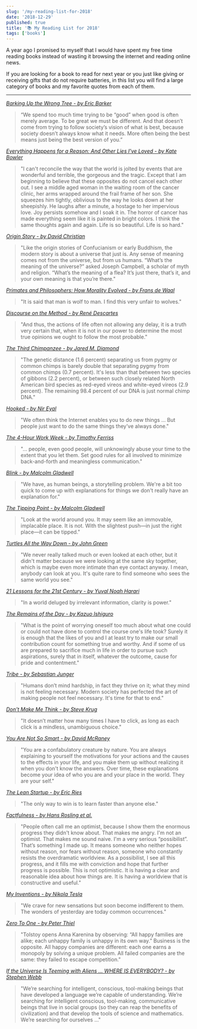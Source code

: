 ```yaml
---
slug: '/my-reading-list-for-2018'
date: '2018-12-29'
published: true
title: '📚 My Reading List for 2018'
tags: ['books']
---
```


A year ago I promised to myself that I would have spent my free time reading books instead of wasting it browsing the internet and reading online news.

If you are looking for a book to read for next year or you just like giving or receiving gifts that do not require batteries, in this list you will find a large category of books and my favorite quotes from each of them.

---

_<a href='http://a.co/d/9YaOnjj' target='_blank'>Barking Up the Wrong Tree - by Eric Barker</a>_

> “We spend too much time trying to be “good” when good is often merely average. To be great we must be different. And that doesn’t come from trying to follow society’s vision of what is best, because society doesn’t always know what it needs. More often being the best means just being the best version of you.”

_<a href='http://a.co/d/buBUXyf' target='_blank'>Everything Happens for a Reason: And Other Lies I've Loved - by Kate Bowler</a>_

> "I can't reconcile the way that the world is jolted by events that are wonderful and terrible, the gorgeous and the tragic. Except that I am beginning to believe that these opposites do not cancel each other out. I see a middle aged woman in the waiting room of the cancer clinic, her arms wrapped around the frail frame of her son. She squeezes him tightly, oblivious to the way he looks down at her sheepishly. He laughs after a minute, a hostage to her impervious love. Joy persists somehow and I soak it in. The horror of cancer has made everything seem like it is painted in bright colors. I think the same thoughts again and again. Life is so beautiful. Life is so hard."

_<a href='http://a.co/d/e0hqkHu' target='_blank'>Origin Story - by David Christian</a>_

> "Like the origin stories of Confucianism or early Buddhism, the modern story is about a universe that just is. Any sense of meaning comes not from the universe, but from us humans. “What’s the meaning of the universe?” asked Joseph Campbell, a scholar of myth and religion. “What’s the meaning of a flea? It’s just there, that’s it, and your own meaning is that you’re there."

_<a href='http://a.co/d/7hE69Nh' target='_blank'>Primates and Philosophers: How Morality Evolved - by Frans de Waal</a>_

> "It is said that man is wolf to man. I find this very unfair to wolves."

_<a href='http://amzn.eu/4stWIOx' target='_blank'>Discourse on the Method - by René Descartes</a>_

> "And thus, the actions of life often not allowing any delay, it is a truth very certain that, when it is not in our power to determine the most true opinions we ought to follow the most probable."

_<a href='http://a.co/d/akU6UH3' target='_blank'>The Third Chimpanzee - by Jared M. Diamond</a>_

> "The genetic distance (1.6 percent) separating us from pygmy or common chimps is barely double that separating pygmy from common chimps (0.7 percent). It's less than that between two species of gibbons (2.2 percent), or between such closely related North American bird species as red-eyed vireos and white-eyed vireos (2.9 percent). The remaining 98.4 percent of our DNA is just normal chimp DNA."

_<a href='http://a.co/7PegxJR' target='_blank'>Hooked - by Nir Eyal</a>_

> "We often think the Internet enables you to do new things … But people just want to do the same things they’ve always done."

_<a href='http://amzn.eu/eazkkDO' target='_blank'>The 4-Hour Work Week - by Timothy Ferriss</a>_

> "... people, even good people, will unknowingly abuse your time to the extent that you let them. Set good rules for all involved to minimize back-and-forth and meaningless communication."

_<a href='http://a.co/8x8PEgr' target='_blank'>Blink - by Malcolm Gladwell</a>_

> "We have, as human beings, a storytelling problem. We're a bit too quick to come up with explanations for things we don't really have an explanation for."

_<a href='http://a.co/bQVfDQf' target='_blank'>The Tipping Point - by Malcolm Gladwell</a>_

> "Look at the world around you. It may seem like an immovable, implacable place. It is not. With the slightest push—in just the right place—it can be tipped."

_<a href='http://a.co/d/2bMyK8P' target='_blank'>Turtles All the Way Down - by John Green</a>_

> "We never really talked much or even looked at each other, but it didn't matter because we were looking at the same sky together, which is maybe even more intimate than eye contact anyway. I mean, anybody can look at you. It's quite rare to find someone who sees the same world you see."

_<a href='http://a.co/d/6rDeQnQ' target='_blank'>21 Lessons for the 21st Century - by Yuval Noah Harari</a>_

> "In a world deluged by irrelevant information, clarity is power."

_<a href='http://amzn.eu/2Xtl9Wu' target='_blank'>The Remains of the Day - by Kazuo Ishiguro</a>_

> "What is the point of worrying oneself too much about what one could or could not have done to control the course one's life took? Surely it is enough that the likes of you and I at least try to make our small contribution count for something true and worthy. And if some of us are prepared to sacrifice much in life in order to pursue such aspirations, surely that in itself, whatever the outcome, cause for pride and contentment."

_<a href='http://a.co/gRlWmPi' target='_blank'>Tribe - by Sebastian Junger</a>_

> "Humans don’t mind hardship, in fact they thrive on it; what they mind is not feeling necessary. Modern society has perfected the art of making people not feel necessary. It's time for that to end."

_<a href='http://a.co/fUo5BEm' target='_blank'>Don't Make Me Think - by Steve Krug</a>_

> "It doesn’t matter how many times I have to click, as long as each click is a mindless, unambiguous choice."

_<a href='http://amzn.eu/d/fzx6pQ0' target='_blank'>You Are Not So Smart - by David McRaney</a>_

> "You are a confabulatory creature by nature. You are always explaining to yourself the motivations for your actions and the causes to the effects in your life, and you make them up without realizing it when you don't know the answers. Over time, these explanations become your idea of who you are and your place in the world. They are your self."

_<a href='http://a.co/gvDImQl' target='_blank'>The Lean Startup - by Eric Ries</a>_

> "The only way to win is to learn faster than anyone else."

_<a href='http://a.co/fzphrx6' target='_blank'>Factfulness - by Hans Rosling et al.</a>_

> "People often call me an optimist, because I show them the enormous progress they didn't know about. That makes me angry. I'm not an optimist. That makes me sound naive. I'm a very serious “possibilist”. That’s something I made up. It means someone who neither hopes without reason, nor fears without reason, someone who constantly resists the overdramatic worldview. As a possibilist, I see all this progress, and it fills me with conviction and hope that further progress is possible. This is not optimistic. It is having a clear and reasonable idea about how things are. It is having a worldview that is constructive and useful."

_<a href='http://amzn.eu/9Nww2Qn' target='_blank'>My Inventions - by Nikola Tesla</a>_

> "We crave for new sensations but soon become indifferent to them. The wonders of yesterday are today common occurrences."

_<a href='http://a.co/hX0z2dn' target='_blank'>Zero To One - by Peter Thiel</a>_

> "Tolstoy opens Anna Karenina by observing: “All happy families are alike; each unhappy family is unhappy in its own way.” Business is the opposite. All happy companies are different: each one earns a monopoly by solving a unique problem. All failed companies are the same: they failed to escape competition."

_<a href='http://a.co/9kULI2q' target='_blank'>If the Universe Is Teeming with Aliens ... WHERE IS EVERYBODY? - by Stephen Webb</a>_

> "We’re searching for intelligent, conscious, tool-making beings that have developed a language we’re capable of understanding. We’re searching for intelligent conscious, tool-making, communicative beings that live in social groups (so they can reap the benefits of civilization) and that develop the tools of science and mathematics. We’re searching for ourselves ..."
